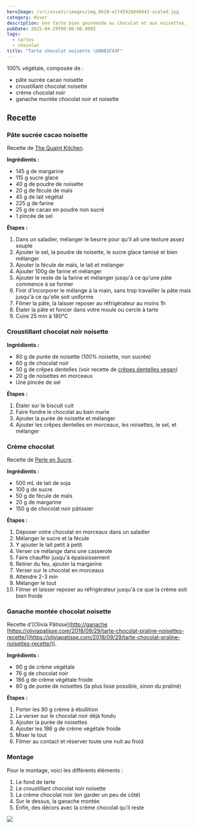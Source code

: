 ```yaml
---
heroImage: /src/assets/images/img_8628-e1745926048843-scaled.jpg
category: Hiver
description: Une tarte bien gourmande au chocolat et aux noisettes.
pubDate: 2025-04-29T00:00:00.000Z
tags:
  - tartes
  - chocolat
title: "Tarte chocolat noisette \U0001F43F️"
---
```


100% végétale, composée de :

- pâte sucrée cacao noisette
- croustillant chocolat noisette
- crème chocolat noir
- ganache montée chocolat noir et noisette

## Recette

### Pâte sucrée cacao noisette

Recette de [The Quaint Kitchen](//thequaintkitchen.com/fr/vegan-pate-sucree-shortcrust-pastry/).

**Ingrédients :**

- 145 g de margarine
- 115 g sucre glace
- 40 g de poudre de noisette
- 20 g de fécule de maïs
- 45 g de lait végétal
- 225 g de farine
- 25 g de cacao en poudre non sucré
- 1 pincée de sel

**Étapes :**

1. Dans un saladier, mélanger le beurre pour qu'il ait une texture assez souple
2. Ajouter le sel, la poudre de noisette, le sucre glace tamisé et bien mélanger
3. Ajouter la fécule de maïs, le lait et mélanger
4. Ajouter 100g de farine et mélanger
5. Ajouter le reste de la farine et mélanger jusqu'à ce qu'une pâte commence à se former
6. Finir d'incorporer le mélange à la main, sans trop travailler la pâte mais jusqu'à ce qu'elle soit uniforme
7. Filmer la pâte, la laisser reposer au réfrigérateur au moins 1h
8. Étaler la pâte et foncer dans votre moule ou cercle à tarte
9. Cuire 25 min à 180°C

### Croustillant chocolat noir noisette

**Ingrédients :**

- 80 g de purée de noisette (100% noisette, non sucrée)
- 60 g de chocolat noir
- 50 g de crêpes dentelles (voir recette de [crêpes dentelles vegan](https://jeanne-cuisine.over-blog.com/2016/11/crepes-dentelles-gavottes-vegetaliennes.html))
- 20 g de noisettes en morceaux
- Une pincée de sel

**Étapes :**

1. Étaler sur le biscuit cuit
2. Faire fondre le chocolat au bain marie
3. Ajouter la purée de noisette et mélanger
4. Ajouter les crêpes dentelles en morceaux, les noisettes, le sel, et mélanger

### Crème chocolat

Recette de [Perle en Sucre](https://perleensucre.com/creme-patissiere-au-chocolat-sans-oeufs-sans-lait-vegan/).

**Ingrédients :**

- 500 mL de lait de soja
- 100 g de sucre
- 50 g de fécule de maïs
- 20 g de margarine
- 150 g de chocolat noir pâtissier

**Étapes :**

1. Déposer votre chocolat en morceaux dans un saladier
2. Mélanger le sucre et la fécule
3. Y ajouter le lait petit à petit
4. Verser ce mélange dans une casserole
5. Faire chauffer jusqu'à épaississement
6. Retirer du feu, ajouter la margarine
7. Verser sur le chocolat en morceaux
8. Attendre 2-3 min
9. Mélanger le tout
10. Filmer et laisser reposer au réfrigérateur jusqu'à ce que la crème soit bien froide

### Ganache montée chocolat noisette

Recette d'\[Olivia Pâtisse]\([http://ganache](http://ganache) [https://oliviapatisse.com/2018/09/29/tarte-chocolat-praline-noisettes-recette/](https://oliviapatisse.com/2018/09/29/tarte-chocolat-praline-noisettes-recette/)).

**Ingrédients :**

- 90 g de crème végétale
- 76 g de chocolat noir
- 186 g de crème végétale froide
- 80 g de purée de noisettes (la plus lisse possible, sinon du praliné)

**Étapes :**

1. Porter les 90 g crème à ébullition
2. La verser sur le chocolat noir déjà fondu
3. Ajouter la purée de noisettes
4. Ajouter les 186 g de crème végétale froide
5. Mixer le tout
6. Filmer au contact et réserver toute une nuit au froid

### Montage

Pour le montage, voici les différents éléments :

1. Le fond de tarte
2. Le croustillant chocolat noir noisette
3. La crème chocolat noir (en garder un peu de côté)
4. Sur le dessus, la ganache montée
5. Enfin, des décors avec la crème chocolat qu'il reste

![](/src/assets/images/55.png)
